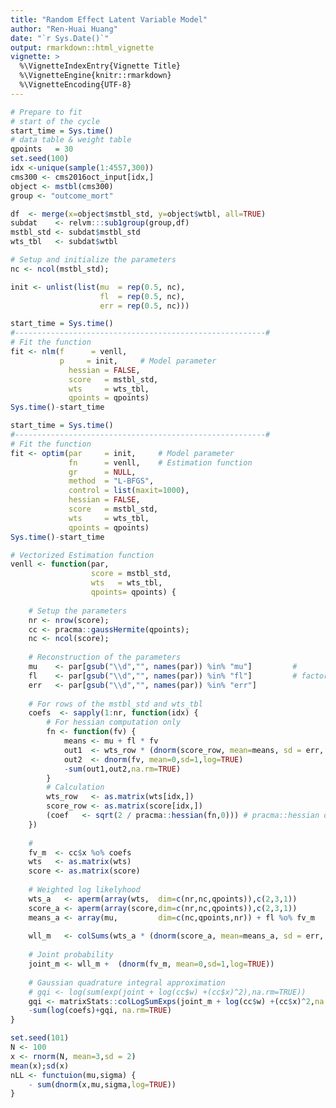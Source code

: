 ```yaml
---
title: "Random Effect Latent Variable Model"
author: "Ren-Huai Huang"
date: "`r Sys.Date()`"
output: rmarkdown::html_vignette
vignette: >
  %\VignetteIndexEntry{Vignette Title}
  %\VignetteEngine{knitr::rmarkdown}
  %\VignetteEncoding{UTF-8}
---
```



```r

# Prepare to fit
# start of the cycle
start_time = Sys.time()
# data table & weight table
qpoints   = 30
set.seed(100)
idx <-unique(sample(1:4557,300))
cms300 <- cms2016oct_input[idx,]
object <- mstbl(cms300)
group <- "outcome_mort"

df  <- merge(x=object$mstbl_std, y=object$wtbl, all=TRUE)
subdat    <- relvm:::sub1group(group,df)
mstbl_std <- subdat$mstbl_std
wts_tbl   <- subdat$wtbl

# Setup and initialize the parameters
nc <- ncol(mstbl_std);

init <- unlist(list(mu  = rep(0.5, nc),
                    fl  = rep(0.5, nc),
                    err = rep(0.5, nc)))
```

```r
start_time = Sys.time()
#--------------------------------------------------------#
# Fit the function
fit <- nlm(f      = venll,
           p     = init,     # Model parameter
             hessian = FALSE,
             score   = mstbl_std,
             wts     = wts_tbl,
             qpoints = qpoints)
Sys.time()-start_time
```

```R
start_time = Sys.time()
#--------------------------------------------------------#
# Fit the function
fit <- optim(par     = init,     # Model parameter
             fn      = venll,    # Estimation function
             gr      = NULL,
             method  = "L-BFGS",
             control = list(maxit=1000),
             hessian = FALSE,
             score   = mstbl_std,
             wts     = wts_tbl,
             qpoints = qpoints)
Sys.time()-start_time
```

```r
# Vectorized Estimation function
venll <- function(par,
                  score = mstbl_std,
                  wts   = wts_tbl,
                  qpoints= qpoints) {
    
    # Setup the parameters
    nr <- nrow(score);
    cc <- pracma::gaussHermite(qpoints);
    nc <- ncol(score);
    
    # Reconstruction of the parameters
    mu    <- par[gsub("\\d","", names(par)) %in% "mu"]         #
    fl    <- par[gsub("\\d","", names(par)) %in% "fl"]         # factor loading
    err   <- par[gsub("\\d","", names(par)) %in% "err"]
    
    # For rows of the mstbl_std and wts_tbl
    coefs  <- sapply(1:nr, function(idx) {
        # For hessian computation only
        fn <- function(fv) {
            means <- mu + fl * fv
            out1  <- wts_row * (dnorm(score_row, mean=means, sd = err, log=TRUE))
            out2  <- dnorm(fv, mean=0,sd=1,log=TRUE)
            -sum(out1,out2,na.rm=TRUE)
        }
        # Calculation
        wts_row   <- as.matrix(wts[idx,])
        score_row <- as.matrix(score[idx,])
        (coef   <- sqrt(2 / pracma::hessian(fn,0))) # pracma::hessian or numDeriv::hessian
    })
    
    #
    fv_m  <- cc$x %o% coefs
    wts   <- as.matrix(wts)
    score <- as.matrix(score)
    
    # Weighted log likelyhood
    wts_a   <- aperm(array(wts,  dim=c(nr,nc,qpoints)),c(2,3,1))
    score_a <- aperm(array(score,dim=c(nr,nc,qpoints)),c(2,3,1))
    means_a <- array(mu,         dim=c(nc,qpoints,nr)) + fl %o% fv_m
    
    wll_m   <- colSums(wts_a * (dnorm(score_a, mean=means_a, sd = err, log=TRUE)),na.rm=TRUE)
    
    # Joint probability
    joint_m <- wll_m +  (dnorm(fv_m, mean=0,sd=1,log=TRUE))
    
    # Gaussian quadrature integral approximation
    # gqi <- log(sum(exp(joint + log(cc$w) +(cc$x)^2),na.rm=TRUE))
    gqi <- matrixStats::colLogSumExps(joint_m + log(cc$w) +(cc$x)^2,na.rm=TRUE)
    -sum(log(coefs)+gqi, na.rm=TRUE)
}

```




```r
set.seed(101)
N <- 100
x <- rnorm(N, mean=3,sd = 2)
mean(x);sd(x)
nLL <- functuion(mu,sigma) {
    - sum(dnorm(x,mu,sigma,log=TRUE))
}

```






